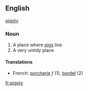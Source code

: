 ==English==
[[pig]][[sty]]
===Noun===
# A place where [[pig]]s live
# A very untidy place
====Translations====
*French: [[porcherie]] ''f'' (1), [[bordel]] (2)

[[fr:pigsty]]